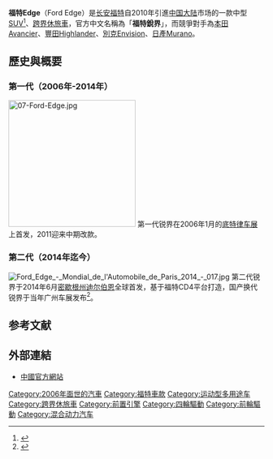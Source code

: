 {{Infobox Automobile
|name          = 福特Edge
|aka           = 福特銳界（[[中國|中國]]）
|image         = [[File:Ford_Edge_II_CN_China_2016-04-13.jpg|270px]]
|manufacturer  = [[福特汽車|福特汽車]]
|production    = 2006年迄今
|class         = [[運動型多用途車|運動型多用途車]]、[[跨界休旅車|跨界休旅車]]
}}

'''福特Edge'''（Ford Edge）是[[长安福特|长安福特]]自2010年引進[[中国大陆|中国大陆]]市场的一款中型[[运动型多用途车|SUV]]<ref>{{Cite web |url=http://ucheke.jrj.com.cn/2015/01/23163518758359.shtml |title=永不止步/谁能阻挡 福特锐界发展历史回顾 |access-date=2016-07-24 |archive-date=2016-09-14 |archive-url=https://web.archive.org/web/20160914063751/http://ucheke.jrj.com.cn/2015/01/23163518758359.shtml |dead-url=no }}</ref>、[[跨界休旅車|跨界休旅車]]，官方中文名稱為「'''福特銳界'''」，而競爭對手為[[本田Avancier|本田Avancier]]、[[豐田Highlander|豐田Highlander]]、[[別克Envision|別克Envision]]、[[日產Murano|日產Murano]]。

== 歷史與概要 ==
=== 第一代（2006年-2014年）===
[[File:07-Ford-Edge.jpg|250px]]
第一代锐界在2006年1月的[[底特律车展|底特律车展]]上首发，2011迎来中期改款。

=== 第二代（2014年迄今）===
[[File:Ford_Edge_-_Mondial_de_l'Automobile_de_Paris_2014_-_017.jpg|thumb]]
第二代锐界于2014年6月[[密歇根州|密歇根州]][[迪尔伯恩|迪尔伯恩]]全球首发，基于福特CD4平台打造，国产换代锐界于当年广州车展发布<ref>{{Cite web |url=http://www.autohome.com.cn/advice/201411/852319.html |title=实拍长安福特锐界2.7T |access-date=2016-07-24 |archive-date=2017-03-01 |archive-url=https://web.archive.org/web/20170301044404/http://www.autohome.com.cn/advice/201411/852319.html |dead-url=no }}</ref>。

== 参考文献 ==
{{Reflist|2}}

== 外部連結 ==
* [https://web.archive.org/web/20160729162326/http://www.edge.ford.com.cn/ 中國官方網站]

[[Category:2006年面世的汽車|Category:2006年面世的汽車]]
[[Category:福特車款|Category:福特車款]]
[[Category:运动型多用途车|Category:运动型多用途车]]
[[Category:跨界休旅車|Category:跨界休旅車]]
[[Category:前置引擎|Category:前置引擎]]
[[Category:四輪驅動|Category:四輪驅動]]
[[Category:前輪驅動|Category:前輪驅動]]
[[Category:混合动力汽车|Category:混合动力汽车]]